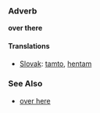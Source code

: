 === Adverb ===
'''over there'''
==== Translations ====
*[[Slovak]]: [[tamto]], [[hentam]]
=== See Also ===
* [[over here]]